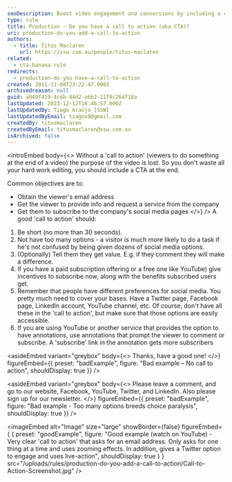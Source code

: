 ```yaml
---
seoDescription: Boost video engagement and conversions by including a clear call-to-action (CTA) that prompts viewers to take a specific action.
type: rule
title: Production - Do you have a call to action (aka CTA)?
uri: production-do-you-add-a-call-to-action
authors:
  - title: Titus Maclaren
    url: https://ssw.com.au/people/titus-maclaren
related:
  - cta-banana-rule
redirects:
  - production-do-you-have-a-call-to-action
created: 2011-11-08T23:22:47.000Z
archivedreason: null
guid: a849f419-4cdb-44d2-a6b2-11f9c264f18a
lastUpdated: 2023-12-12T16:46:57.000Z
lastUpdatedBy: Tiago Araújo [SSW]
lastUpdatedByEmail: tiagov8@gmail.com
createdBy: titusmaclaren
createdByEmail: titusmaclaren@ssw.com.au
isArchived: false
---
```


<introEmbed
  body={<>
Without a 'call to action' (viewers to do something at the end of a video) the purpose of the video is lost. So you don't waste all your hard work editing, you should include a CTA at the end.

Common objectives are to:

- Obtain the viewer's email address
- Get the viewer to provide info and request a service from the company
- Get them to subscribe to the company's social media pages
  </>}
/>
A good 'call to action' should:

1. Be short (no more than 30 seconds).
2. Not have too many options - a visitor is much more likely to do a task if he's not confused by being given dozens of social media options.
3. (Optionally) Tell them they get value. E.g. if they comment they will make a difference.
4. If you have a paid subscription offering or a free one like YouTube) give incentives to subscribe now, along with the benefits subscribed users get.
5. Remember that people have different preferences for social media. You pretty much need to cover your bases. Have a Twitter page, Facebook page, LinkedIn account, YouTube channel, etc. Of course, don't have all these in the 'call to action', but make sure that those options are easily accessible.
6. If you are using YouTube or another service that provides the option to have annotations, use annotations that prompt the viewer to comment or subscribe. A 'subscribe' link in the annotation gets more subscribers


<asideEmbed
  variant="greybox"
  body={<>
    Thanks, have a good one!
  </>}
  figureEmbed={{
    preset: "badExample",
    figure: "Bad example – No call to action",
    shouldDisplay: true
  }}
/>



<asideEmbed
  variant="greybox"
  body={<>
    Please leave a comment, and go to our website, Facebook, YouTube, Twitter, and LinkedIn. Also please sign up for our newsletter.
  </>}
  figureEmbed={{
    preset: "badExample",
    figure: "Bad example - Too many options breeds choice paralysis",
    shouldDisplay: true
  }}
/>

<imageEmbed
  alt="Image"
  size="large"
  showBorder={false}
  figureEmbed={ {
    preset: "goodExample",
    figure: "Good example (watch on YouTube) - Very clear 'call to action' that asks for an email address. Only asks for one thing at a time and uses zooming effects. In addition, gives a Twitter option to engage and uses live-action",
    shouldDisplay: true
  } }
  src="/uploads/rules/production-do-you-add-a-call-to-action/Call-to-Action-Screenshot.jpg"
/>

